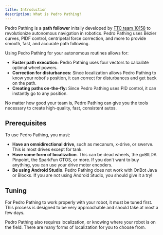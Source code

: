 ```yaml
---
title: Introduction
description: What is Pedro Pathing?
---
```


Pedro Pathing is a **path follower** initally developed by [FTC
team 10158](https://ftcscout.org/teams/10158?season=2023) to revolutionize
autonomous navigation in robotics. Pedro Pathing uses Bézier curves, PIDF
control, centripetal force correction, and more to provide smooth, fast, and
accurate path following.

Using Pedro Pathing for your autonomous routines allows for:

- **Faster path execution:** Pedro Pathing uses four vectors to calculate
optimal wheel powers.
- **Correction for disturbances:** Since localization allows Pedro Pathing
to know your robot's position, it can correct for disturbances and get back
on the path.
- **Creating paths on-the-fly:** Since Pedro Pathing uses PID control, it
can instantly go to any position.

No matter how good your team is, Pedro Pathing can give you the tools
necessary to create high-quality, fast, consistent autos.

## Prerequisites

To use Pedro Pathing, you must:

- **Have an omnidirectional drive**, such as mecanum, x-drive, or swerve.
This is most drives except for tank.
- **Have some form of localization**. This can be dead wheels, the goBILDA
Pinpoint,
the SparkFun OTOS, or more. If you don't want to buy anything, you can use
your drive motor encoders.
- **Be using Android Studio**. Pedro Pathing does not work with OnBot Java
or Blocks. If you are not using Android Studio, you should give it a try!

## Tuning

For Pedro Pathing to work properly with your robot, it must be tuned first.
This process is designed to be very approachable and should take at most a
few days.

Pedro Pathing also requires localization, or knowing where your robot is on
the field. There are many forms of localization for you to choose from.